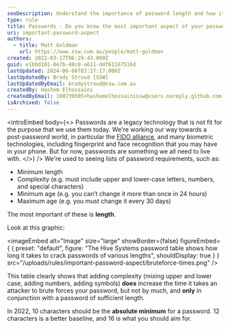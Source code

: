 ```yaml
---
seoDescription: Understand the importance of password length and how it affects security with The Hive Systems.
type: rule
title: Passwords - Do you know the most important aspect of your password?
uri: important-password-aspect
authors:
  - title: Matt Goldman
    url: https://www.ssw.com.au/people/matt-goldman
created: 2022-03-17T06:29:43.000Z
guid: e1bbd101-8e7b-48c0-a611-d4f61167516d
lastUpdated: 2024-06-08T03:27:17.000Z
lastUpdatedBy: Brady Stroud [SSW]
lastUpdatedByEmail: bradystroud@ssw.com.au
createdBy: Hashem Elhossaini
createdByEmail: 100739505+hashemelhossainissw@users.noreply.github.com
isArchived: false
---
```


<introEmbed
  body={<>
Passwords are a legacy technology that is not fit for the purpose that we use them today. We're working our way towards a post-password world, in particular the [FIDO alliance](https://fidoalliance.org), and many biometric technologies, including fingerprint and face recognition that you may have in your phone. But for now, passwords are something we all need to live with.
  </>}
/>
We're used to seeing lists of password requirements, such as:

- Minimum length
- Complexity (e.g. must include upper and lower-case letters, numbers, and special characters)
- Minimum age (e.g. you can’t change it more than once in 24 hours)
- Maximum age (e.g. you must change it every 30 days)

The most important of these is **length**.

Look at this graphic:


<imageEmbed
  alt="Image"
  size="large"
  showBorder={false}
  figureEmbed={ {
    preset: "default",
    figure: "The Hive Systems password table shows how long it takes to crack passwords of various lengths",
    shouldDisplay: true
  } }
  src="/uploads/rules/important-password-aspect/bruteforce-times.png"
/>


This table clearly shows that adding complexity (mixing upper and lower case, adding numbers, adding symbols) **does** increase the time it takes an attacker to brute forces your password, but not by much, and **only** in conjunction with a password of sufficient length.

In 2022, 10 characters should be the **absolute minimum** for a password. 12 characters is a better baseline, and 16 is what you should aim for.
